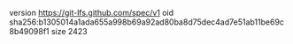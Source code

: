 version https://git-lfs.github.com/spec/v1
oid sha256:b1305014a1ada655a998b69a92ad80ba8d75dec4ad7e51ab11be69c8b49098f1
size 2423
